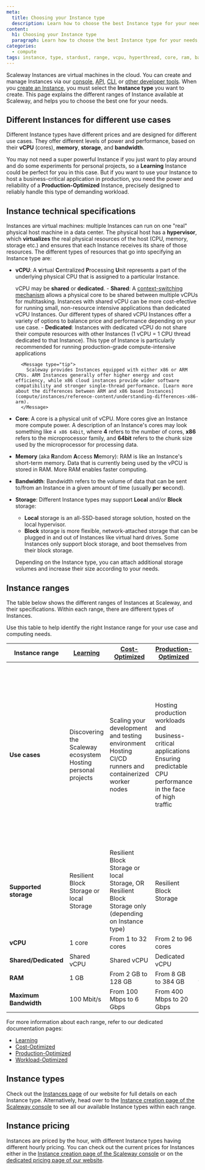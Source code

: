 ```yaml
---
meta:
  title: Choosing your Instance type
  description: Learn how to choose the best Instance type for your needs, whether you're looking to learn and test, launch something into production, or find something optimized for a specific type of workload.
content:
  h1: Choosing your Instance type
  paragraph: Learn how to choose the best Instance type for your needs, whether you're looking to learn and test, launch something into production, or find something optimized for a specific type of workload.
categories:
  - compute
tags: instance, type, stardust, range, vcpu, hyperthread, core, ram, bandwidth, dedicated, shared, memory, hypervisor, vm, storage, dev1, play2, gp1, pro2, ent1, gpu, arm, learning, development, production, production-optimized, cost-optimized, memory-optimized, storage-optimized
---
```


Scaleway Instances are virtual machines in the cloud. You can create and manage Instances via our [console](https://console.scaleway.com/), [API](https://www.scaleway.com/en/developers/api/), [CLI](https://www.scaleway.com/en/cli/), or [other developer tools](https://www.scaleway.com/en/developers/). When you [create an Instance](/compute/instances/how-to/create-an-instance/), you must select the **Instance type** you want to create. This page explains the different ranges of Instance available at Scaleway, and helps you to choose the best one for your needs.

## Different Instances for different use cases

Different Instance types have different prices and are designed for different use cases. They offer different levels of power and performance, based on their **vCPU** (cores), **memory**, **storage**, and **bandwidth**. 

You may not need a super powerful Instance if you just want to play around and do some experiments for personal projects, so a **Learning** Instance could be perfect for you in this case. But if you want to use your Instance to host a business-critical application in production, you need the power and reliability of a **Production-Optimized** Instance, precisely designed to reliably handle this type of demanding workload.

## Instance technical specifications

Instances are virtual machines: multiple Instances can run on one "real" physical host machine in a data center. The physical host has a **hypervisor**, which **virtualizes** the real physical resources of the host (CPU, memory, storage etc.) and ensures that each Instance receives its share of those resources. The different types of resources that go into specifying an Instance type are:

* **vCPU**: A **v**irtual **C**entralized **P**rocessing **U**nit represents a part of the underlying physical CPU that is assigned to a particular Instance.

    vCPU may be **shared** or **dedicated**.
        - **Shared**: A [context-switching mechanism](https://en.wikipedia.org/wiki/Context_switch) allows a physical core to be shared between multiple vCPUs for multitasking. Instances with shared vCPU can be more cost-efective for running small, non-resource intensive applications than dedicated vCPU Instances. Our different types of shared vCPU Instances offer a variety of options to balance price and performance depending on your use case.
        - **Dedicated**: Instances with dedicated vCPU do not share their compute resources with other Instances (1 vCPU = 1 CPU thread dedicated to that Instance). This type of Instance is particularly recommended for running production-grade compute-intensive applications

        <Message type="tip">
          Scaleway provides Instances equipped with either x86 or ARM CPUs. ARM Instances generally offer higher energy and cost efficiency, while x86 cloud instances provide wider software compatibility and stronger single-thread performance. [Learn more about the differences between ARM and x86 based Instances](compute/instances/reference-content/understanding-differences-x86-arm).
        </Message>

* **Core**: A core is a physical unit of vCPU. More cores give an Instance more compute power. A description of an Instance's cores may look something like `4 x86 64bit`, where **4** refers to the number of cores, **x86** refers to the microprocessor family, and **64bit** refers to the chunk size used by the microprocessor for processing data.

* **Memory** (aka **R**andom **A**ccess **M**emory): RAM is like an Instance's short-term memory. Data that is currently being used by the vPCU is stored in RAM. More RAM enables faster computing.

* **Bandwidth**: Bandwidth refers to the volume of data that can be sent to/from an Instance in a given amount of time (usually **p**er **s**econd).

* **Storage**: Different Instance types may support **Local** and/or **Block** storage:
    - **Local** storage is an all-SSD-based storage solution, hosted on the local hypervisor.
    - **Block** storage is more flexible, network-attached storage that can be plugged in and out of Instances like virtual hard drives. Some Instances only support block storage, and boot themselves from their block storage.

    Depending on the Instance type, you can attach additional storage volumes and increase their size according to your needs.

## Instance ranges

The table below shows the different ranges of Instances at Scaleway, and their specifications. Within each range, there are different types of Instances.

Use this table to help identify the right Instance range for your use case and computing needs.

| **Instance range**    | [Learning](/compute/instances/reference-content/learning/)     | [Cost-Optimized](/compute/instances/reference-content/cost-optimized/)                                   | [Production-Optimized](/compute/instances/reference-content/production-optimized/)                                                 | [Workload-Optimized](/compute/instances/reference-content/workload-optimized/)                                                                                                                                        |
|-----------------------|----------------------------------------------------------------|----------------------------------------------------------------------------------------------------------|------------------------------------------------------------------------------------------------------------------------------------|-------------------------------------------------------------------------------------------------------------------------------------------------------------------------------------------------------------------------|
| **Use cases**         | Discovering the Scaleway ecosystem<br />Hosting personal projects | Scaling your development and testing environment<br />Hosting CI/CD runners and containerized worker nodes | Hosting production workloads and business-critical applications<br />Ensuring predictable CPU performance in the face of high traffic | Hosting high-demanding analysis, in-memory calculation, big-data processing, high-performance or cache databases<br />Designed for high-performance web-serving, video encoding, machine learning, batch processing, CI/CD |
| **Supported storage** | Resilient Block Storage or local Storage                       | Resilient Block Storage or local Storage, OR   Resilient Block Storage only (depending on Instance type) | Resilient Block Storage                                                                                                            | Resilient Block Storage                                                                                                                                                                                                 |
| **vCPU**              | 1 core                                                         | From 1 to 32 cores                                                                                       | From 2 to 96 cores                                                                                                                 | From 2 to 64 cores                                                                                                                                                                                                      |
| **Shared/Dedicated**  | Shared vCPU                                                    | Shared vCPU                                                                                              | Dedicated vCPU                                                                                                                     | Dedicated vCPU                                                                                                                                                                                                          |
| **RAM**               | 1 GB                                                           | From 2 GB to 128 GB                                                                                      | From 8 GB to 384 GB                                                                                                                | From 4 GB to 512 GB                                                                                                                                                                                                     |
| **Maximum Bandwidth** | 100 Mbit/s                                                     | From 100 Mbps to 6 Gbps                                                                                  | From 400 Mbps to 20 Gbps                                                                                                           | From 400 Mbps to 12.8 Gbps                                                                                                                                                                                              |

For more information about each range, refer to our dedicated documentation pages:
- [Learning](/compute/instances/reference-content/learning/)
- [Cost-Optimized](/compute/instances/reference-content/cost-optimized/)
- [Production-Optimized](/compute/instances/reference-content/production-optimized/)
- [Workload-Optimized](/compute/instances/reference-content/workload-optimized/)

## Instance types

Check out the [Instances page](https://www.scaleway.com/en/virtual-instances/) of our website for full details on each Instance type. Alternatively, head over to the [Instance creation page of the Scaleway console](https://console.scaleway.com/instance/servers/create) to see all our available Instance types within each range.

## Instance pricing

Instances are priced by the hour, with different Instance types having different hourly pricing. You can check out the current prices for Instances either in the [Instance creation page of the Scaleway console](https://console.scaleway.com/instance/servers/create) or on the [dedicated pricing page of our website](https://www.scaleway.com/en/pricing/?tags=available).
